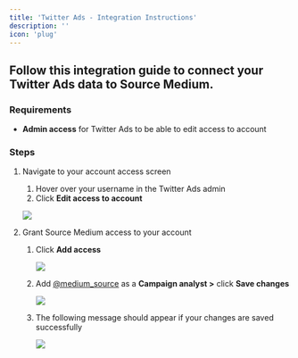 ```yaml
---
title: 'Twitter Ads - Integration Instructions'
description: ''
icon: 'plug'
---
```


## Follow this integration guide to connect your Twitter Ads data to Source Medium.

### Requirements

- **Admin access** for Twitter Ads to be able to edit access to account

### Steps

1. Navigate to your account access screen
    1. Hover over your username in the Twitter Ads admin
    2. Click **Edit access to account**
    
    ![](/images/article-imgs/twitter-integration/Untitled.png)
    
2. Grant Source Medium access to your account
    1. Click **Add access**
        
        ![](/images/article-imgs/twitter-integration/Untitled1.png)
        
    2. Add [@medium_source](http://twitter.com/medium_source) as a **Campaign analyst >** click **Save changes**
        
        ![](/images/article-imgs/twitter-integration/Untitled2.png)
        
    3. The following message should appear if your changes are saved successfully
        
        ![](/images/article-imgs/twitter-integration/Untitled3.png)